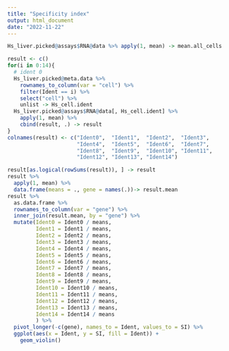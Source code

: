 ```yaml
---
title: "Specificity index"
output: html_document
date: "2022-11-22"
---
```


```r
Hs_liver.picked@assays$RNA@data %>% apply(1, mean) -> mean.all_cells
```

```r
result <- c()
for(i in 0:14){
  # ident 0
  Hs_liver.picked@meta.data %>%
    rownames_to_column(var = "cell") %>%
    filter(Ident == i) %>%
    select("cell") %>%
    unlist -> Hs_cell.ident
  Hs_liver.picked@assays$RNA@data[, Hs_cell.ident] %>%
    apply(1, mean) %>%
    cbind(result, .) -> result
}
colnames(result) <- c("Ident0",  "Ident1",  "Ident2",  "Ident3",
                      "Ident4",  "Ident5",  "Ident6",  "Ident7",
                      "Ident8",  "Ident9",  "Ident10", "Ident11",
                      "Ident12", "Ident13", "Ident14")
```

```r
result[as.logical(rowSums(result)), ] -> result
result %>%
  apply(1, mean) %>%
  data.frame(means = ., gene = names(.))-> result.mean
result %>%
  as.data.frame %>%
  rownames_to_column(var = "gene") %>%
  inner_join(result.mean, by = "gene") %>%
  mutate(Ident0 = Ident0 / means,
         Ident1 = Ident1 / means,
         Ident2 = Ident2 / means,
         Ident3 = Ident3 / means,
         Ident4 = Ident4 / means,
         Ident5 = Ident5 / means,
         Ident6 = Ident6 / means,
         Ident7 = Ident7 / means,
         Ident8 = Ident8 / means,
         Ident9 = Ident9 / means,
         Ident10 = Ident10 / means,
         Ident11 = Ident11 / means,
         Ident12 = Ident12 / means,
         Ident13 = Ident13 / means,
         Ident14 = Ident14 / means
         ) %>%
  pivot_longer(-c(gene), names_to = Ident, values_to = SI) %>%
  ggplot(aes(x = Ident, y = SI, fill = Ident)) + 
    geom_violin()
```

